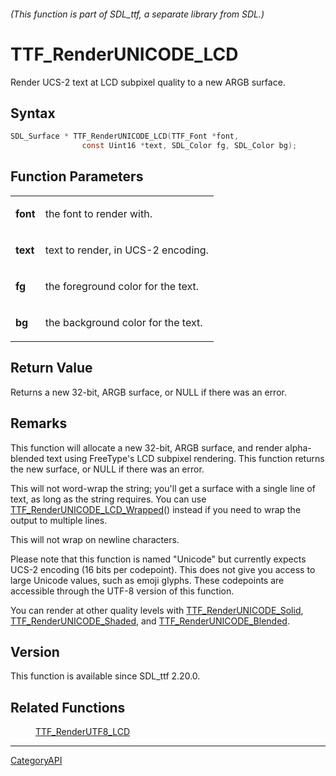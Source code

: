 ====== (This function is part of SDL_ttf, a separate library from SDL.) ======
= TTF_RenderUNICODE_LCD =

Render UCS-2 text at LCD subpixel quality to a new ARGB surface.

== Syntax ==

<syntaxhighlight lang='c'>
SDL_Surface * TTF_RenderUNICODE_LCD(TTF_Font *font,
                const Uint16 *text, SDL_Color fg, SDL_Color bg);
</syntaxhighlight>

== Function Parameters ==

{|
|'''font'''
|the font to render with.
|-
|'''text'''
|text to render, in UCS-2 encoding.
|-
|'''fg'''
|the foreground color for the text.
|-
|'''bg'''
|the background color for the text.
|}

== Return Value ==

Returns a new 32-bit, ARGB surface, or NULL if there was an error.

== Remarks ==

This function will allocate a new 32-bit, ARGB surface, and render
alpha-blended text using FreeType's LCD subpixel rendering. This function
returns the new surface, or NULL if there was an error.

This will not word-wrap the string; you'll get a surface with a single line
of text, as long as the string requires. You can use
[[TTF_RenderUNICODE_LCD_Wrapped]]() instead if you need to wrap the output
to multiple lines.

This will not wrap on newline characters.

Please note that this function is named "Unicode" but currently expects
UCS-2 encoding (16 bits per codepoint). This does not give you access to
large Unicode values, such as emoji glyphs. These codepoints are accessible
through the UTF-8 version of this function.

You can render at other quality levels with [[TTF_RenderUNICODE_Solid]],
[[TTF_RenderUNICODE_Shaded]], and [[TTF_RenderUNICODE_Blended]].

== Version ==

This function is available since SDL_ttf 2.20.0.

== Related Functions ==

:[[TTF_RenderUTF8_LCD]]

----
[[CategoryAPI]]


